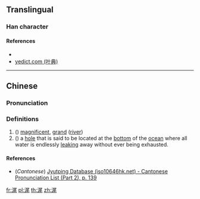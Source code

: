 {{character info/new}}
==Translingual==

===Han character===
{{Han char|rn=85|rad=水|as=07|sn=10|four=37114|canj=ESHU|ids=⿰氵尾}}

====References====
* {{Han ref|kx=0623.200|dkj=17457|dj=1021.090|hdz=31636.010|uh=6D58|ud=27992|bh=D24C|bd=53836}}
* [http://yedict.com/htm/6D/6D58.htm yedict.com (叶典)]

----

==Chinese==
{{zh-forms}}

===Pronunciation===
{{zh-pron
|m=wěi
|c=mei5
|mc=y
|oc=y
|ma=
|cat=a,n
}}

===Definitions===
{{zh-hanzi}}

# ({{zh-only|浘浘}}) [[magnificent]], [[grand]] ([[river]])
# ({{zh-only|浘𤁵}}) {{lb|zh|Chinese mythology}} a [[hole]] that is said to be located at the [[bottom]] of the [[ocean]] where all water is endlessly [[leaking]] away without ever being exhausted.

====References====
* (''Cantonese'') [http://www.iso10646hk.net/jp/document/download.jsp Jyutping Database (iso10646hk.net) - Cantonese Pronunciation List (Part 2), p. 139]

[[fr:浘]]
[[pl:浘]]
[[th:浘]]
[[zh:浘]]